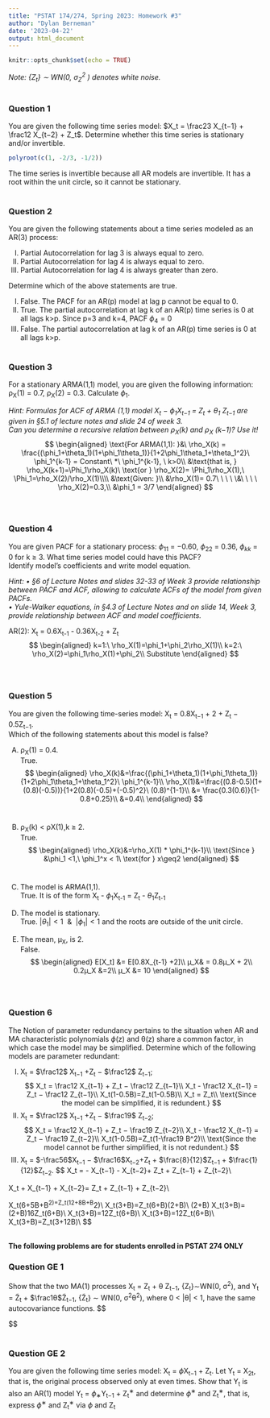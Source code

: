```yaml
---
title: "PSTAT 174/274, Spring 2023: Homework #3"
author: "Dylan Berneman"
date: '2023-04-22'
output: html_document
---
```


```r
knitr::opts_chunk$set(echo = TRUE)
```

*Note: {Z~t~} ∼ WN(0, σ~Z~^2^ ) denotes white noise.*\
\

### Question 1

You are given the following time series model: $X_t = \frac23 X_{t−1} + \frac12 X_{t−2} + Z_t$. Determine whether this time series is stationary and/or invertible.

```r
polyroot(c(1, -2/3, -1/2))
```
The time series is invertible because all AR models are invertible. It has a root within the unit circle, so it cannot be stationary.
\
\

### Question 2
You are given the following statements about a time series modeled as an AR(3) process:\

(I)    Partial Autocorrelation for lag 3 is always equal to zero.   
(II) Partial Autocorrelation for lag 4 is always equal to zero.    
(III) Partial Autocorrelation for lag 4 is always greater than zero.\

Determine which of the above statements are true.\

(I)  False. The PACF for an AR(p) model at lag p cannot be equal to 0.
(II)  True. The partial autocorrelation at lag k of an AR(p) time series is 0 at all lags k>p. Since p=3 and k=4, PACF $\phi_{4}=0$
(III)  False. The partial autocorrelation at lag k of an AR(p) time series is 0 at all lags k>p.
\
\

### Question 3
For a stationary ARMA(1,1) model, you are given the following information: ρ~X~(1) = 0.7, ρ~X~(2) = 0.3. Calculate $\phi_{1}$.

*Hint: Formulas for ACF of ARMA (1,1) model X~t~ − $\phi_1$X~t−1~ = Z~t~ + θ~1~ Z~t−1~ are given in §5.1 of lecture notes and slide 24 of week 3.  \
Can you determine a recursive relation between ρ~X~(k) and ρ~X~ (k−1)? Use it!*
$$
\begin{aligned}
\text{For ARMA(1,1): }&\ \rho_X(k) = \frac{(\phi_1+\theta_1)(1+\phi_1\theta_1)}{1+2\phi_1\theta_1+\theta_1^2}\ \phi_1^{k-1} = Constant\  *\ \phi_1^{k-1}, \ k>0\\ 
&\text{that is, } \rho_X(k+1)=\Phi_1\rho_X(k)\ \text{or } \rho_X(2)= \Phi_1\rho_X(1),\ \Phi_1=\rho_X(2)/\rho_X(1)\\\\
&\text{Given: }\\ 
&\rho_X(1)= 0.7\ \ \ \ \&\ \ \ \ \rho_X(2)=0.3,\\
&\phi_1 = 3/7
\end{aligned}
$$
\
\

### Question 4 
You are given PACF for a stationary process: $\phi_{11}$ = −0.60, $\phi_{22}$ = 0.36, $\phi_{kk}$ = 0 for k ≥ 3. What time series model could have this PACF?  
Identify model’s coefficients and write model equation.\

*Hint: • §6 of Lecture Notes and slides 32-33 of Week 3 provide relationship between PACF and ACF, allowing to calculate ACFs of the model from given PACFs.  
• Yule-Walker equations, in §4.3 of Lecture Notes and on slide 14, Week 3, provide relationship between ACF and model coefficients.*\

AR(2): X~t~ = 0.6X~t-1~ - 0.36X~t-2~ + Z~t~
$$
\begin{aligned}
k=1:\ \rho_X(1)=\phi_1+\phi_2\rho_X(1)\\
k=2:\ \rho_X(2)=\phi_1\rho_X(1)+\phi_2\\
Substitute 
\end{aligned}
$$
\
\

### Question 5
You are given the following time-series model: X~t~ = 0.8X~t−1~ + 2 + Z~t~ − 0.5Z~t−1~.   
Which of the following statements about this model is false?\

(A) ρ~X~(1) = 0.4.\
True.
$$
\begin{aligned}
\rho_X(k)&=\frac{(\phi_1+\theta_1)(1+\phi_1\theta_1)}{1+2\phi_1\theta_1+\theta_1^2}\ \phi_1^{k-1}\\
\rho_X(1)&=\frac{(0.8-0.5)(1+(0.8)(-0.5))}{1+2(0.8)(-0.5)+(-0.5)^2}\ (0.8)^{1-1}\\
&= \frac{0.3(0.6)}{1-0.8+0.25}\\
&=0.4\\
\end{aligned}
$$
\

(B) ρ~X~(k) < ρX(1),k ≥ 2.\
True.
$$
\begin{aligned}
\rho_X(k)&=\rho_X(1) * \phi_1^{k-1}\\
\text{Since } &\phi_1 <1,\ \phi_1^x < 1\ \text{for } x\geq2
\end{aligned}
$$\

(C) The model is ARMA(1,1).\
True. It is of the form X~t~ - $\phi_1$X~t-1~ = Z~t~ - $\theta_1$Z~t-1~\ 

(D) The model is stationary.\
True. $|\theta_1|<1\ \ \&\ \ |\phi_1| < 1$ and the roots are outside of the unit circle.

(E) The mean, μ~X~, is 2.\
False. 
$$ 
\begin{aligned}
E[X_t] &= E[0.8X_{t-1} +2]\\
µ_X& = 0.8µ_X + 2\\
0.2µ_X &=2\\
µ_X &= 10
\end{aligned}
$$
\
\

### Question 6
The Notion of parameter redundancy pertains to the situation when AR and MA characteristic polynomials $\phi$(z) and θ(z) share a common factor, in which case the model may be simplified.
Determine which of the following models are parameter redundant:

(I)    X~t~ = $\frac12$ X~t−1~ +Z~t~ − $\frac12$ Z~t−1~;
$$
X_t = \frac12 X_{t−1} + Z_t − \frac12 Z_{t−1}\\
X_t - \frac12 X_{t−1} = Z_t − \frac12 Z_{t−1}\\
X_t(1-0.5B)=Z_t(1-0.5B)\\
X_t = Z_t\\
\text{Since the model can be simplified, it is redundent.}
$$
(II)  X~t~ = $\frac12$ X~t−1~ +Z~t~ − $\frac19$ Z~t−2~; 
$$
X_t = \frac12 X_{t−1} + Z_t − \frac19 Z_{t−2}\\
X_t - \frac12 X_{t−1} = Z_t − \frac19 Z_{t−2}\\
X_t(1-0.5B)=Z_t(1-\frac19 B^2)\\
\text{Since the model cannot be further simplified, it is not redundent.}
$$
(III) X~t~ = $-\frac56$X~t−1~ − $\frac16$X~t−2~+Z~t~ + $\frac{8}{12}$Z~t−1~ + $\frac{1}{12}$Z~t−2~.
$$
X_t = -\frac56 X_{t−1} -\frac16 X_{t−2}+ Z_t + \frac{8}{12} Z_{t−1} +\frac{1}{12} Z_{t−2}\\

X_t +\frac56 X_{t−1} +\frac16 X_{t−2}= Z_t + \frac{8}{12} Z_{t−1} +\frac{1}{12} Z_{t−2}\\

\frac16 X_t(6+5B+B^2)=\frac{1}{12}Z_t(12+8B+B^2)\\
\frac16 X_t(3+B)=\frac{1}{12}Z_t(6+B)(2+B)\\
\frac12(2+B)\frac13 X_t(3+B)=\frac12(2+B)\frac16Z_t(6+B)\\
\frac13 X_t(3+B)=\frac13\frac12Z_t(6+B)\\
X_t(3+B)=\frac12Z_t(6+B)\\
X_t(3+B)=Z_t(3+\frac12B)\\
\text{Since the model can be simplified, it is redundent.}
$$
\
\

**The following problems are for students enrolled in PSTAT 274 ONLY**
\

### Question GE 1
Show that the two MA(1) processes  X~t~ = Z~t~ + θ Z~t−1~,  {Z~t~}∼WN(0, σ^2^), and Y~t~ = Z̃~t~ + $\frac1θ$Z̃~t−1~,  {Z̃~t~} ∼ WN(0, σ^2^θ^2^), where 0 < |θ| < 1, have the same autocovariance functions.
$$
\begin{aligned}
&Z_t \sim WN(0, \sigma^2) \ \ \ \ \ \ \ \ \ \ \ \tilde{Z_t} \sim WN(0, \sigma^2\theta^2)\\
& Var[Z_t] = \sigma^2\ \ \ \ \ \ \ \ \ \ \ \ \ \ \ \ Var[\tilde{Z_t}] = \sigma^2\theta^2 \\
& \ \ \ \ \ \ \ \ \ \ \ \ \ = \sigma_X^2\ \ \ \ \ \ \ \ \ \ \ \ \ \ \ \ \ \ \ \ \ \ \ \ \ \ \ \ \ = \sigma_X^2 \theta^2 = \sigma_Y^2\\\\

& \text{For }Z_t:\ \theta_1 = \theta \ \ \ \ \ \ \ \ \ \ \ \ \ \text{For }\tilde{Z_t}:\ \theta_1 = \frac1\theta \\
& \ \ \ \ \ \ \ \ \ \ \ \ \ \ \ \ \ \ \ = \theta_X \ \ \ \ \ \ \ \ \ \ \ \ \ \ \ \ \ \ \ \ \ \ \ \ \ \ \ \ \ \ = \frac{1}{\theta_X} = \theta_Y\\\\

\gamma_{X}(k)&= 
\begin{cases}(1+\theta_{1}^2)\sigma_X^2\ \ \ \ \ \ \ \ for\ \ k = 0\\ \theta_{k}\sigma_X^2 \ \ \ \ \ \ \ \ \ \ \ \ \ \ \ \ \ \ for\ \ k=\pm1\\ 0 \ \ \ \ \ \ \ \ \ \ \ \ \ \ \ \ \ \ \ \ \ \ \ \ for\ k>1\ or\ k<-1 \end{cases} \\\\

&= \begin{cases}(1+\theta_X^2)\sigma_X^2\ \ \ \ \ \ \ \ for\ \ k = 0\\ \theta_X\sigma_X^2 \ \ \ \ \ \ \ \ \ \ \ \ \ \ \ \ \ \ for\ \ k=\pm1\\ 0 \ \ \ \ \ \ \ \ \ \ \ \ \ \ \ \ \ \ \ \ \ \ \ \ \ for\ k>1\ or\ k<-1 \end{cases} \\\\

&= \begin{cases}(1+\theta^2)\sigma^2\ \ \ \ \ \ \ \ for\ \ k = 0\\ \theta\sigma^2 \ \ \ \ \ \ \ \ \ \ \ \ \ \ \ \ \ \ \ \ for\ \ k=\pm1\\ 0 \ \ \ \ \ \ \ \ \ \ \ \ \ \ \ \ \ \ \ \ \ \ \ \ for\ k>1\ or\ k<-1 \end{cases} \\\\\\

\gamma_{Y}(k)&= 
\begin{cases}(1+\theta_{1}^2)\sigma_Y^2\ \ \ \ \ \ \ \ for\ \ k = 0\\ \theta_{k}\sigma_Y^2 \ \ \ \ \ \ \ \ \ \ \ \ \ \ \ \ \ \ for\ \ k=\pm1\\ 0 \ \ \ \ \ \ \ \ \ \ \ \ \ \ \ \ \ \ \ \ \ \ \ \ for\ k>1\ or\ k<-1 \end{cases} \\\\

&= 
\begin{cases}(1+\frac{1}{\theta_X^2})\sigma_X^2 \theta^2\ \ \ \ for\ \ k = 0\\ \frac{1}{\theta_X}\sigma_X^2 \theta^2 \ \ \ \ \ \ \ \ \ \ \ \ \ for\ \ k=\pm1\\ 0 \ \ \ \ \ \ \ \ \ \ \ \ \ \ \ \ \ \ \ \ \ \ \ \ for\ k>1\ or\ k<-1 \end{cases} \\\\

&= 
\begin{cases}(\theta^2+\frac{\theta^2}{\theta^2})\sigma^2 \ \ \ \ \ \ \ \ for\ \ k = 0\\ \frac{\theta^2}{\theta}\sigma^2 \ \ \ \ \ \ \ \ \ \ \ \ \ \ \ \ \ \ for\ \ k=\pm1\\ 0 \ \ \ \ \ \ \ \ \ \ \ \ \ \ \ \ \ \ \ \ \ \ \ \ for\ k>1\ or\ k<-1 \end{cases} \\\\

&= \begin{cases}(1+\theta^2)\sigma^2\ \ \ \ \ \ \ \ for\ \ k = 0\\ \theta\sigma^2 \ \ \ \ \ \ \ \ \ \ \ \ \ \ \ \ \ \ \ \ for\ \ k=\pm1\\ 0 \ \ \ \ \ \ \ \ \ \ \ \ \ \ \ \ \ \ \ \ \ \ \ \ for\ k>1\ or\ k<-1 \end{cases}\\\\

&Therefore,\ \gamma_{X}(k) = \gamma_{Y}(k)
\end{aligned}
$$
\
\

### Question GE 2
You are given the following time series model: X~t~ = $\phi$X~t−1~ + Z~t~. Let Y~t~ = X~2t~, that is, the original process observed only at even times. Show that Y~t~ is also an AR(1) model Y~t~ = $\phi$~∗~Y~t−1~ + Z~t~^∗^ and determine $\phi$^∗^ and Z~t~^∗^, that is, express $\phi$^∗^ and Z~t~^∗^ via $\phi$ and Z~t~
